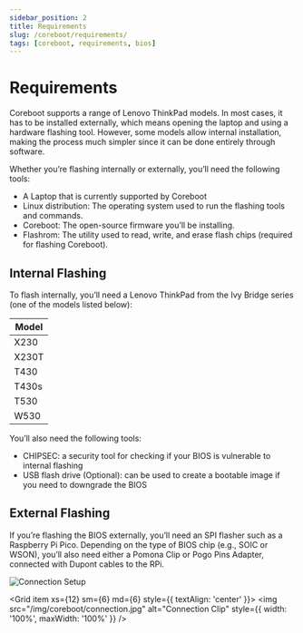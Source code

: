 ```yaml
---
sidebar_position: 2
title: Requirements
slug: /coreboot/requirements/
tags: [coreboot, requirements, bios]
---
```


# Requirements

Coreboot supports a range of Lenovo ThinkPad models. In most cases, it has to be installed externally, which means opening the laptop and using a hardware flashing tool. However, some models allow internal installation, making the process much simpler since it can be done entirely through software.

Whether you’re flashing internally or externally, you’ll need the following tools:
- A Laptop that is currently supported by Coreboot
- Linux distribution: The operating system used to run the flashing tools and commands.
- Coreboot: The open-source firmware you’ll be installing.
- Flashrom: The utility used to read, write, and erase flash chips (required for flashing Coreboot).


## Internal Flashing

To flash internally, you’ll need a Lenovo ThinkPad from the Ivy Bridge series (one of the models listed below):

<div class="fixed-width-table">

|Model|
|-|
|X230|
|X230T|
|T430|
|T430s|
|T530|
|W530|

</div>

You’ll also need the following tools:

- CHIPSEC: a security tool for checking if your BIOS is vulnerable to internal flashing
- USB flash drive (Optional): can be used to create a bootable image if you need to downgrade the BIOS


## External Flashing

If you’re flashing the BIOS externally, you’ll need an SPI flasher such as a Raspberry Pi Pico. Depending on the type of BIOS chip (e.g., SOIC or WSON), you’ll also need either a Pomona Clip or Pogo Pins Adapter, connected with Dupont cables to the RPi.


<Grid container spacing={2}>
  <Grid item xs={12} sm={6} md={6} style={{ textAlign: 'center' }}>
    <img src="/img/libreboot/connection.jpg" alt="Connection Setup" style={{ width: '100%', maxWidth: '100%' }} />
  </Grid>
  
  <Grid item xs={12} sm={6} md={6} style={{ textAlign: 'center' }}>
    <img src="/img/coreboot/connection.jpg" alt="Connection Clip" style={{ width: '100%', maxWidth: '100%' }} />
  </Grid>
</Grid>